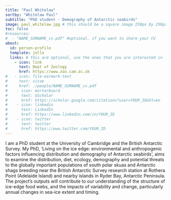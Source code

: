 ```yaml
---
title: "Paul Whitelaw"
sortby: "Whitelaw Paul"
subtitle: "PhD student - Demography of Antarctic seabirds"
image: paul_whitelaw.jpg # this should be a square image 250px by 250px
toc: false
#resources: 
#  - "NAME_SURNAME_cv.pdf" #optional, if you want to share your CV
about:
  id: person-profile
  template: jolla
  links: # this are optional, use the ones that you are interested in
    - icon: link
      text: Dept of Zoology
      href: https://www.zoo.cam.ac.uk
#   - icon: file-earmark-text
#     text: vitae
#     href: ./people/NAME_SURNAME_cv.pdf
#    - icon: mortarboard
#      text: GScholar
#      href: https://scholar.google.com/citations?user=YOUR_ID&hl=en
#    - icon: linkedin
#      text: LinkedIn
#      href: https://www.linkedin.com/in/YOUR_ID
#    - icon: twitter
#      text: twitter
#      href: https://www.twitter.com/YOUR_ID
---
```


:::{#person-profile}
:::


I am a PhD student at the University of Cambridge and the British Antarctic Survey. My PhD, ‘Living on the ice edge: environmental and anthropogenic factors influencing distribution and demography of Antarctic seabirds’, aims to examine the distribution, diet, ecology, demography and potential threats to the globally important populations of south polar skuas and Antarctic shags breeding near the British Antarctic Survey research station at Rothera Point (Adelaide Island) and nearby islands in Ryder Bay, Antarctic Peninsula. The project's outputs will contribute to our understanding of the structure of ice-edge food webs, and the impacts of variability and change, particularly annual changes in sea-ice extent and timing.
